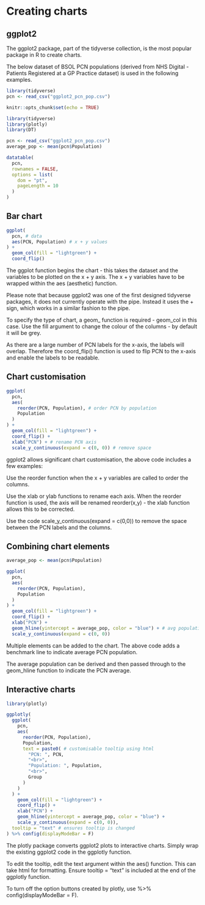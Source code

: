 # Creating charts

## ggplot2

The ggplot2 package, part of the tidyverse collection, is the most popular package in R to create charts.

The below dataset of BSOL PCN populations (derived from NHS Digital - Patients Registered at a GP Practice dataset) is used in the following examples.

```r
library(tidyverse)
pcn <- read_csv("ggplot2_pcn_pop.csv")

```

```r
knitr::opts_chunk$set(echo = TRUE)

library(tidyverse)
library(plotly)
library(DT)

pcn <- read_csv("ggplot2_pcn_pop.csv")
average_pop <- mean(pcn$Population)

datatable(
  pcn,
  rownames = FALSE,
  options = list(
    dom = "pt",
    pageLength = 10
  )
)

```

## Bar chart

```r

ggplot(
  pcn, # data
  aes(PCN, Population) # x + y values
) +
  geom_col(fill = "lightgreen") +
  coord_flip()

```

The ggplot function begins the chart - this takes the dataset and the variables to be plotted on the x + y axis. The x + y variables have to be wrapped within the aes (aesthetic) function.

Please note that because ggplot2 was one of the first designed tidyverse packages, it does not currently operate with the pipe. Instead it uses the + sign, which works in a similar fashion to the pipe.

To specify the type of chart, a geom_ function is required - geom_col in this case. Use the fill argument to change the colour of the columns - by default it will be grey.

As there are a large number of PCN labels for the x-axis, the labels will overlap. Therefore the coord_flip() function is used to flip PCN to the x-axis and enable the labels to be readable.

## Chart customisation

```r

ggplot(
  pcn,
  aes(
    reorder(PCN, Population), # order PCN by population
    Population
  ) 
) +
  geom_col(fill = "lightgreen") +
  coord_flip() +
  xlab("PCN") + # rename PCN axis
  scale_y_continuous(expand = c(0, 0)) # remove space

```

ggplot2 allows significant chart customisation, the above code includes a few examples:

Use the reorder function when the x + y variables are called to order the columns. 

Use the xlab or ylab functions to rename each axis. When the reorder function is used, the axis will be renamed reorder(x,y) - the xlab function allows this to be corrected.

Use the code scale_y_continuous(expand = c(0,0)) to remove the space between the PCN labels and the columns.


## Combining chart elements

```r

average_pop <- mean(pcn$Population)

ggplot(
  pcn,
  aes(
    reorder(PCN, Population), 
    Population
  ) 
) +
  geom_col(fill = "lightgreen") +
  coord_flip() +
  xlab("PCN") + 
  geom_hline(yintercept = average_pop, color = "blue") + # avg population
  scale_y_continuous(expand = c(0, 0)) 

```

Multiple elements can be added to the chart. The above code adds a benchmark line to indicate average PCN population. 

The average population can be derived and then passed through to the geom_hline function to indicate the PCN average. 

## Interactive charts

```r

library(plotly)

ggplotly(
  ggplot(
    pcn,
    aes(
      reorder(PCN, Population),
      Population,
      text = paste0( # customisable tooltip using html
        "PCN: ", PCN,
        "<br>",
        "Population: ", Population,
        "<br>",
        Group
      )
    )
  ) +
    geom_col(fill = "lightgreen") +
    coord_flip() +
    xlab("PCN") +
    geom_hline(yintercept = average_pop, color = "blue") +
    scale_y_continuous(expand = c(0, 0)),
  tooltip = "text" # ensures tooltip is changed
) %>% config(displayModeBar = F)


```

The plotly package converts ggplot2 plots to interactive charts. Simply wrap the existing ggplot2 code in the ggplotly function.

To edit the tooltip, edit the text argument within the aes() function. This can take html for formatting. Ensure tooltip = "text" is included at the end of the ggplotly function.

To turn off the option buttons created by plotly, use %>% config(displayModeBar = F).
